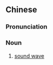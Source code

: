 {{also|声波}}
==Chinese==
{{zh-forms|s=声波}}

===Pronunciation===
{{zh-pron
|m=shēngbō
|cat=n
}}

===Noun===
{{zh-noun}}

# [[sound wave]]